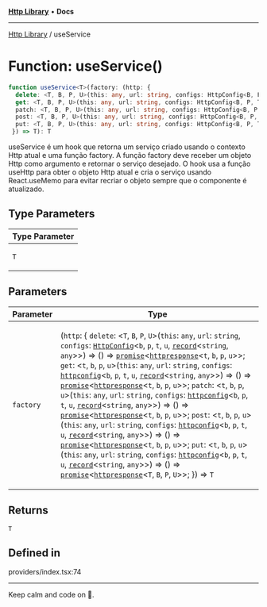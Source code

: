 
<Meta title="Libs/Http/functions/useService" />



[**Http Library**](/?path=/docs/libs-http-overview--page) • **Docs**

***

[Http Library](/?path=/docs/libs-http-overview--page) / useService

# Function: useService()

```ts
function useService<T>(factory: (http: {
  delete: <T, B, P, U>(this: any, url: string, configs: HttpConfig<B, P, T, U, Record<string, any>>) => () => Promise<HttpResponse<T, B, P, U>>;
  get: <T, B, P, U>(this: any, url: string, configs: HttpConfig<B, P, T, U, Record<string, any>>) => () => Promise<HttpResponse<T, B, P, U>>;
  patch: <T, B, P, U>(this: any, url: string, configs: HttpConfig<B, P, T, U, Record<string, any>>) => () => Promise<HttpResponse<T, B, P, U>>;
  post: <T, B, P, U>(this: any, url: string, configs: HttpConfig<B, P, T, U, Record<string, any>>) => () => Promise<HttpResponse<T, B, P, U>>;
  put: <T, B, P, U>(this: any, url: string, configs: HttpConfig<B, P, T, U, Record<string, any>>) => () => Promise<HttpResponse<T, B, P, U>>;
 }) => T): T
```

useService é um hook que retorna um serviço criado usando o contexto Http atual e uma função factory.
A função factory deve receber um objeto Http como argumento e retornar o serviço desejado.
O hook usa a função useHttp para obter o objeto Http atual e cria o serviço usando React.useMemo para evitar recriar o objeto sempre que o componente é atualizado.

## Type Parameters

<table>
<thead>
<tr>
<th>Type Parameter</th>
</tr>
</thead>
<tbody>
<tr>
<td>

`T`

</td>
</tr>
</tbody>
</table>

## Parameters

<table>
<thead>
<tr>
<th>Parameter</th>
<th>Type</th>
</tr>
</thead>
<tbody>
<tr>
<td>

`factory`

</td>
<td>

(`http`: \{ `delete`: \<`T`, `B`, `P`, `U`\>(`this`: `any`, `url`: `string`, `configs`: [`HttpConfig`](/?path=/docs/libs-http-interfaces-httpconfig)\<`b`, `p`, `t`, `u`, [`record`](https:--www.typescriptlang.org-docs-handbook-utility-types.html#recordkeys-type)\<`string`, `any`\>\>) => () => [`promise`](https:--developer.mozilla.org-docs-web-javascript-reference-global_objects-promise)\<[`httpresponse`](-?path=-docs-libs-http-classes-httpresponse)\<`t`, `b`, `p`, `u`\>\>; `get`: \<`t`, `b`, `p`, `u`\>(`this`: `any`, `url`: `string`, `configs`: [`httpconfig`](-?path=-docs-libs-http-interfaces-httpconfig)\<`b`, `p`, `t`, `u`, [`record`](https:--www.typescriptlang.org-docs-handbook-utility-types.html#recordkeys-type)\<`string`, `any`\>\>) => () => [`promise`](https:--developer.mozilla.org-docs-web-javascript-reference-global_objects-promise)\<[`httpresponse`](-?path=-docs-libs-http-classes-httpresponse)\<`t`, `b`, `p`, `u`\>\>; `patch`: \<`t`, `b`, `p`, `u`\>(`this`: `any`, `url`: `string`, `configs`: [`httpconfig`](-?path=-docs-libs-http-interfaces-httpconfig)\<`b`, `p`, `t`, `u`, [`record`](https:--www.typescriptlang.org-docs-handbook-utility-types.html#recordkeys-type)\<`string`, `any`\>\>) => () => [`promise`](https:--developer.mozilla.org-docs-web-javascript-reference-global_objects-promise)\<[`httpresponse`](-?path=-docs-libs-http-classes-httpresponse)\<`t`, `b`, `p`, `u`\>\>; `post`: \<`t`, `b`, `p`, `u`\>(`this`: `any`, `url`: `string`, `configs`: [`httpconfig`](-?path=-docs-libs-http-interfaces-httpconfig)\<`b`, `p`, `t`, `u`, [`record`](https:--www.typescriptlang.org-docs-handbook-utility-types.html#recordkeys-type)\<`string`, `any`\>\>) => () => [`promise`](https:--developer.mozilla.org-docs-web-javascript-reference-global_objects-promise)\<[`httpresponse`](-?path=-docs-libs-http-classes-httpresponse)\<`t`, `b`, `p`, `u`\>\>; `put`: \<`t`, `b`, `p`, `u`\>(`this`: `any`, `url`: `string`, `configs`: [`httpconfig`](-?path=-docs-libs-http-interfaces-httpconfig)\<`b`, `p`, `t`, `u`, [`record`](https:--www.typescriptlang.org-docs-handbook-utility-types.html#recordkeys-type)\<`string`, `any`\>\>) => () => [`promise`](https:--developer.mozilla.org-docs-web-javascript-reference-global_objects-promise)\<[`httpresponse`](-?path=-docs-libs-http-classes-httpresponse)\<`T`, `B`, `P`, `U`\>\>; \}) => `T`

</td>
</tr>
</tbody>
</table>

## Returns

`T`

## Defined in

providers/index.tsx:74


***

Keep calm and code on 🤘.